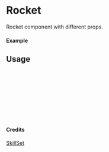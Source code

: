 
<Meta of={Rocket} title="SkillSet/Rocket" />

# Rocket

Rocket component with different props.

#### Example

<Canvas of={Rocket.Primary} />

## Usage

```ts
import { Rocket } from "yadl-ui";

const Example = () => {
  return (
      <Rocket />
  );
};

export default Example;
```

#### Credits
[SkillSet](https://skillicons.dev)
